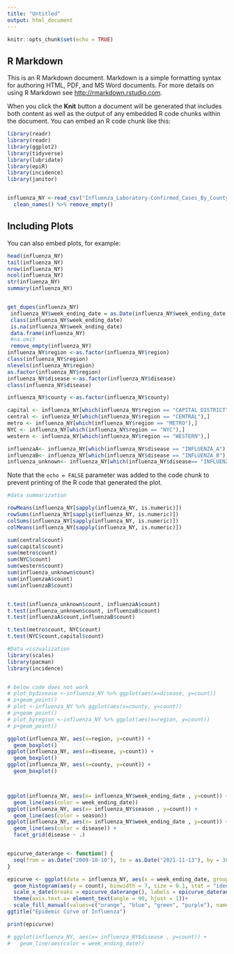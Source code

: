 ```yaml
---
title: "Untitled"
output: html_document
---
```


```r
knitr::opts_chunk$set(echo = TRUE)
```

## R Markdown

This is an R Markdown document. Markdown is a simple formatting syntax for authoring HTML, PDF, and MS Word documents. For more details on using R Markdown see <http://rmarkdown.rstudio.com>.

When you click the **Knit** button a document will be generated that includes both content as well as the output of any embedded R code chunks within the document. You can embed an R code chunk like this:

```r
library(readr)
library(readr)
library(ggplot2)
library(tidyverse)
library(lubridate)
library(epiR)
library(incidence)
library(janitor)


influenza_NY <-read_csv("Influenza_Laboratory-Confirmed_Cases_By_County__Beginning_2009-10_Season.csv") %>% 
  clean_names() %>% remove_empty()
```

## Including Plots

You can also embed plots, for example:

```r
head(influenza_NY)
tail(influenza_NY)
nrow(influenza_NY)
ncol(influenza_NY)
str(influenza_NY)
summary(influenza_NY)


get_dupes(influenza_NY)
 influenza_NY$week_ending_date = as.Date(influenza_NY$week_ending_date , format = "%m/%d/%Y")
 class(influenza_NY$week_ending_date)
 is.na(influenza_NY$week_ending_date)
 data.frame(influenza_NY)
 #na.omit 
 remove_empty(influenza_NY)
influenza_NY$region <-as.factor(influenza_NY$region)
class(influenza_NY$region)
nlevels(influenza_NY$region)
as.factor(influenza_NY$region)
influenza_NY$disease <-as.factor(influenza_NY$disease)
class(influenza_NY$disease)

influenza_NY$county <-as.factor(influenza_NY$county)

capital <- influenza_NY[which(influenza_NY$region == "CAPITAL DISTRICT"),]
central <- influenza_NY[which(influenza_NY$region == "CENTRAL"),]
metro <- influenza_NY[which(influenza_NY$region == "METRO"),]
NYC <- influenza_NY[which(influenza_NY$region == "NYC"),]
western <- influenza_NY[which(influenza_NY$region == "WESTERN"),]

influenzaA<- influenza_NY[which(influenza_NY$disease == "INFLUENZA_A"),]
influenzaB<- influenza_NY[which(influenza_NY$disease == "INFLUENZA_B"),]
influenza_unknown<- influenza_NY[which(influenza_NY$disease== "INFLUENZA_UNSPECIFIED"),]


```

Note that the `echo = FALSE` parameter was added to the code chunk to prevent printing of the R code that generated the plot.
```r
#data summarization

rowMeans(influenza_NY[sapply(influenza_NY, is.numeric)])
rowSums(influenza_NY[sapply(influenza_NY, is.numeric)])
colSums(influenza_NY[sapply(influenza_NY, is.numeric)])
colMeans(influenza_NY[sapply(influenza_NY, is.numeric)])

sum(central$count)
sum(capital$count)
sum(metro$count)
sum(NYC$count)
sum(western$count)
sum(influenza_unknown$count)
sum(influenzaA$count)
sum(influenzaB$count)


t.test(influenza_unknown$count, influenzaA$count)
t.test(influenza_unknown$count, influenzaB$count)
t.test(influenzaA$count,influenzaB$count)

t.test(metro$count, NYC$count)
t.test(NYC$count,capital$count)

```

```r
#Data viszualization
library(scales)
library(pacman)
library(incidence)


# below code does not work
# plot_bydisease <-influenza_NY %>% ggplot(aes(x=disease, y=count))
# p+geom_point()
# plot <-influenza_NY %>% ggplot(aes(x=county, y=count))
# p+geom_point()
# plot_byregion <-influenza_NY %>% ggplot(aes(x=region, y=count))
# p+geom_point()

ggplot(influenza_NY, aes(x=region, y=count)) +
  geom_boxplot()
ggplot(influenza_NY, aes(x=disease, y=count)) +
  geom_boxplot()
ggplot(influenza_NY, aes(x=county, y=count)) +
  geom_boxplot()



ggplot(influenza_NY, aes(x= influenza_NY$week_ending_date , y=count)) +
  geom_line(aes(color = week_ending_date))
ggplot(influenza_NY, aes(x= influenza_NY$season , y=count)) +
  geom_line(aes(color = season))
ggplot(influenza_NY, aes(x= influenza_NY$week_ending_date , y=count)) +
  geom_line(aes(color = disease)) +
  facet_grid(disease ~ .)


epicurve_daterange <- function() {
  seq(from = as.Date("2009-10-10"), to = as.Date("2021-11-13"), by = 30,name = "Date")
}

epicurve <- ggplot(data = influenza_NY, aes(x = week_ending_date, group = disease, fill = disease))+
  geom_histogram(aes(y = count), binwidth = 7, size = 0.1, stat = "identity", position="identity") +
  scale_x_date(breaks = epicurve_daterange(), labels = epicurve_daterange())+
  theme(axis.text.x= element_text(angle = 90, hjust = 1))+
  scale_fill_manual(values=c("orange", "blue", "green", "purple"), name = "disease") + facet_grid(disease ~ .)+
ggtitle("Epidemic Curve of Influenza")

print(epicurve)

# ggplot(influenza_NY, aes(x= influenza_NY$disease , y=count)) +
#   geom_line(aes(color = week_ending_date))
```


